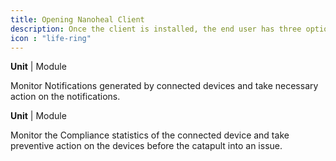 ---
title: Opening Nanoheal Client
description: Once the client is installed, the end user has three options to open the client:
icon : "life-ring" 
---


<Card title="Notifications" icon="square-1" href="https://nano.mintlify.app/api-reference/notif">

   **Unit** | Module

   Monitor Notifications generated by connected devices and take necessary action on 
the notifications.
  </Card>
  
  <Card title="Compliance" icon="square-2" href="https://nano.mintlify.app/api-reference/course">

   **Unit** | Module

  Monitor the Compliance statistics of the connected device and take preventive action on the devices before the catapult into an issue.
  </Card>